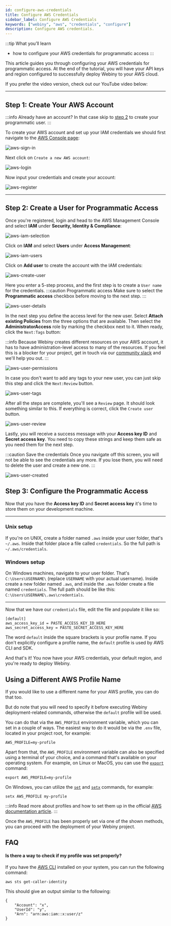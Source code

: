 ```yaml
---
id: configure-aws-credentials
title: Configure AWS Credentials
sidebar_label: Configure AWS Credentials
keywords: ["webiny", "aws", "credentials", "configure"]
description: Configure AWS credentials.
---
```


:::tip What you’ll learn
- how to configure your AWS credentials for programmatic access
:::


This article guides you through configuring your AWS credentials for programmatic access. At the end of the tutorial, you will have your API keys and region configured to successfully deploy Webiny to your AWS cloud.

If you prefer the video version, check out our YouTube video below:

<YouTube id="qmtDRmplMG4" />

---

## Step 1: Create Your AWS Account

:::info Already have an account?
In that case skip to [step 2](#step-2-create-a-user-for-programmatic-access) to create your programmatic user.
:::

To create your AWS account and set up your IAM credentials we should first navigate to the [AWS Console page](https://aws.amazon.com/console/):

![aws-sign-in](./assets/configure-aws-credentials/aws-sign-in.png)

Next click on `Create a new AWS account`:

![aws-login](./assets/configure-aws-credentials/aws-login.png)

Now input your credentials and create your account:

![aws-register](./assets/configure-aws-credentials/aws-register.png)

---

## Step 2: Create a User for Programmatic Access

Once you're registered, login and head to the AWS Management Console and select **IAM** under **Security, Identity & Compliance**:

![aws-iam-selection](./assets/configure-aws-credentials/aws-iam-selection.png)

Click on **IAM** and select **Users** under **Access Management**:

![aws-iam-users](./assets/configure-aws-credentials/aws-iam-users.png)

Click on **Add user** to create the account with the IAM credentials:

![aws-create-user](./assets/configure-aws-credentials/aws-create-user.png)

Here you enter a 5-step process, and the first step is to create a `User name` for the credentials.
:::caution Programmatic access
Make sure to select the **Programmatic access** checkbox before moving to the next step.
:::

![aws-user-details](./assets/configure-aws-credentials/aws-user-details.png)

In the next step you define the access level for the new user. Select **Attach existing Policies** from the three options that are available. Then select the **AdministratorAccess** role by marking the checkbox next to it. When ready, click the `Next:Tags` button:

:::info
Because Webiny creates different resources on your AWS account, it has to have administration-level access to many of the resources. If you feel this is a blocker for your project, get in touch via our [community slack](https://www.webiny.com/slack) and we'll help you out.
:::

![aws-user-permissions](./assets/configure-aws-credentials/aws-user-permissions.png)

In case you don't want to add any tags to your new user, you can just skip this step and click the `Next:Review` button.

![aws-user-tags](./assets/configure-aws-credentials/aws-user-tags.png)

After all the steps are complete, you'll see a `Review` page. It should look something similar to this. If everything is correct, click the `Create user` button.

![aws-user-review](./assets/configure-aws-credentials/aws-user-review.png)

Lastly, you will receive a success message with your **Access key ID** and **Secret access key**. You need to copy these strings and keep them safe as you need them for the next step.

:::caution Save the credentials
Once you navigate off this screen, you will not be able to see the credentials any more. If you lose them, you will need to delete the user and create a new one.
:::

![aws-user-created](./assets/configure-aws-credentials/aws-user-created.png)

## Step 3: Configure the Programmatic Access

Now that you have the **Access key ID** and **Secret access key** it's time to store them on your development machine.

---

### Unix setup

If you're on UNIX, create a folder named `.aws` inside your user folder, that's `~/.aws`. Inside that folder place a file called `credentials`. So the full path is `~/.aws/credentials`.

### Windows setup

On Windows machines, navigate to your user folder. That's `C:\Users\USERNAME\` (replace `USERNAME` with your actual username). Inside create a new folder named `.aws`, and inside the `.aws` folder create a file named `credentials`. The full path should be like this: `C:\Users\USERNAME\.aws\credentials`.

---

Now that we have our `credentials` file, edit the file and populate it like so:

```plain
[default]
aws_access_key_id = PASTE_ACCESS_KEY_ID_HERE
aws_secret_access_key = PASTE_SECRET_ACCESS_KEY_HERE
```

The word `default` inside the square brackets is your profile name. If you don't explicitly configure a profile name, the `default` profile is used by AWS CLI and SDK.

<!-- ## Step 4: Configure the default region

The last thing to configure is your default region. It's important to configure the region that is closest to your geographical location for optimal network latency. You can find which region is the most suitable for you using, for example, https://www.cloudping.info/.

To see the region codes, visit https://docs.aws.amazon.com/general/latest/gr/rande.html#regional-endpoints.

If you don't want to bother with regions, use `us-east-1`.

---

### Unix setup

Inside your `.aws` folder, the one we created in the previous step, create a file called `config`. So the full path is `~/.aws/config`.

### Windows setup

Inside your `.aws` folder, the one we created in the previous step, create a file called `config`. The full path should be like this: `C:\Users\USERNAME\.aws\config`.

---

Now that we have our `config` file, edit the file and populate it like so:

```plain
[default]
region = YOUR_AWS_REGION
```

This means that for your `default` profile, that particular region is used. -->

And that's it! You now have your AWS credentials, your default region, and you're ready to deploy Webiny.

## Using a Different AWS Profile Name

If you would like to use a different name for your AWS profile, you can do that too.

But do note that you will need to specify it before executing Webiny deployment-related commands, otherwise the `default` profile will be used.

You can do that via the `AWS_PROFILE` environment variable, which you can set in a couple of ways. The easiest way to do it would be via the `.env` file, located in your project root, for example:

```
AWS_PROFILE=my-profile
```

Apart from that, the `AWS_PROFILE` environment variable can also be specified using a terminal of your choice, and a command that's available on your operating system. For example, on Linux or MacOS, you can use the [`export`](https://www.geeksforgeeks.org/export-command-in-linux-with-examples/) command:

```
export AWS_PROFILE=my-profile
```

On Windows, you can utilize the [`set`](https://docs.microsoft.com/en-us/windows-server/administration/windows-commands/set_1) and [`setx`](https://docs.microsoft.com/en-us/windows-server/administration/windows-commands/setx) commands, for example:

```
setx AWS_PROFILE my-profile
```

:::info
Read more about profiles and how to set them up in the official [AWS documentation article](https://docs.aws.amazon.com/cli/latest/userguide/cli-configure-profiles.html).
:::

Once the `AWS_PROFILE` has been properly set via one of the shown methods, you can proceed with the deployment of your Webiny project.

## FAQ

#### Is there a way to check if my profile was set properly?

If you have the [AWS CLI](https://docs.aws.amazon.com/cli/latest/userguide/cli-chap-welcome.html) installed on your system, you can run the following command:

```
aws sts get-caller-identity
```

This should give an output similar to the following:

```
{
    "Account": "x",
    "UserId": "y",
    "Arn": "arn:aws:iam::x:user/z"
}
```
